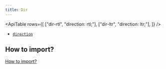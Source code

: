 ```yaml
---
title: Dir
---
```



<ApiTable
    rows={[
        ["dir-rtl", "direction: rtl;"],
        ["dir-ltr", "direction: ltr;"],
    ]}
/>

- [`direction`](https://developer.mozilla.org/en-US/docs/Web/CSS/direction)

## How to import?

[How to import?](/#how-to-import)
